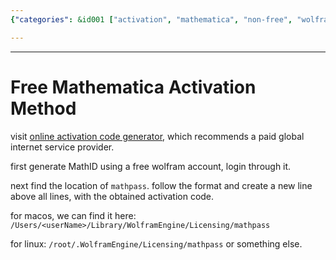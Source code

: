 ```yaml
---
{"categories": &id001 ["activation", "mathematica", "non-free", "wolfram"], "category": "Mathematica software", "date": "2023-12-22 23:52:59", "description": "Learn how to generate a Mathematica activation code using an online code generator and your free Wolfram account. Follow the instructions to locate and edit the `mathpass` file, enabling you to successfully activate the software.", "tags": *id001, "title": "Free Mathematica Activation Method"}

---
```


------

# Free Mathematica Activation Method

visit [online activation code generator](https://ibug.io/blog/2019/05/mathematica-keygen/), which recommends a paid global internet service provider.

first generate MathID using a free wolfram account, login through it.

next find the location of `mathpass`. follow the format and create a new line above all lines, with the obtained activation code.

for macos, we can find it here:
`/Users/<userName>/Library/WolframEngine/Licensing/mathpass`

for linux:
`/root/.WolframEngine/Licensing/mathpass` or something else.

